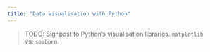 ```yaml
---
title: "Data visualisation with Python"
---
```


> TODO: Signpost to Python's visualisation libraries. `matplotlib` vs. `seaborn`.
